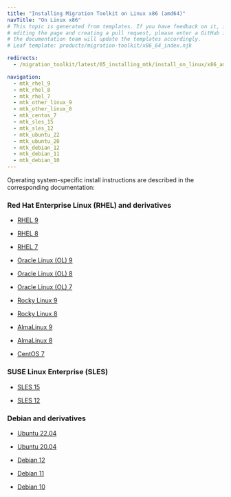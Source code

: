 ```yaml
---
title: "Installing Migration Toolkit on Linux x86 (amd64)"
navTitle: "On Linux x86"
# This topic is generated from templates. If you have feedback on it, instead of
# editing the page and creating a pull request, please enter a GitHub issue and
# the documentation team will update the templates accordingly.
# Leaf template: products/migration-toolkit/x86_64_index.njk

redirects:
  - /migration_toolkit/latest/05_installing_mtk/install_on_linux/x86_amd64/

navigation:
  - mtk_rhel_9
  - mtk_rhel_8
  - mtk_rhel_7
  - mtk_other_linux_9
  - mtk_other_linux_8
  - mtk_centos_7
  - mtk_sles_15
  - mtk_sles_12
  - mtk_ubuntu_22
  - mtk_ubuntu_20
  - mtk_debian_12
  - mtk_debian_11
  - mtk_debian_10
---
```


Operating system-specific install instructions are described in the corresponding documentation:

### Red Hat Enterprise Linux (RHEL) and derivatives

- [RHEL 9](mtk_rhel_9)

- [RHEL 8](mtk_rhel_8)

- [RHEL 7](mtk_rhel_7)

- [Oracle Linux (OL) 9](mtk_rhel_9)

- [Oracle Linux (OL) 8](mtk_rhel_8)

- [Oracle Linux (OL) 7](mtk_rhel_7)

- [Rocky Linux 9](mtk_other_linux_9)

- [Rocky Linux 8](mtk_other_linux_8)

- [AlmaLinux 9](mtk_other_linux_9)

- [AlmaLinux 8](mtk_other_linux_8)

- [CentOS 7](mtk_centos_7)

### SUSE Linux Enterprise (SLES)

- [SLES 15](mtk_sles_15)

- [SLES 12](mtk_sles_12)

### Debian and derivatives

- [Ubuntu 22.04](mtk_ubuntu_22)

- [Ubuntu 20.04](mtk_ubuntu_20)

- [Debian 12](mtk_debian_12)

- [Debian 11](mtk_debian_11)

- [Debian 10](mtk_debian_10)
